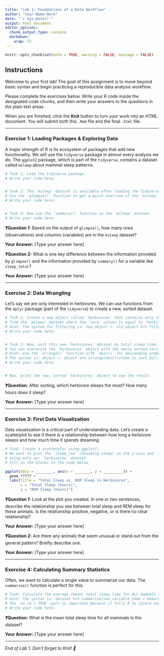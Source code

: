 ```yaml
---
title: "Lab 1: Foundations of a Data Workflow"
author: "Your Name Here"
date: "`r Sys.Date()`"
output: html_document
editor_options: 
  chunk_output_type: console
  markdown: 
    wrap: 72
---
```


```r
knitr::opts_chunk$set(echo = TRUE, warning = FALSE, message = FALSE)
```

## Instructions

Welcome to your first lab! The goal of this assignment is to move beyond
basic syntax and begin practicing a reproducible data analysis workflow.

Please complete the exercises below. Write your R code inside the
designated code chunks, and then write your answers to the questions in
the plain text areas.

When you are finished, click the **Knit** button to turn your work into
an HTML document. You will submit both this `.Rmd` file and the final
`.html` file.

------------------------------------------------------------------------

### Exercise 1: Loading Packages & Exploring Data

A major strength of R is its ecosystem of packages that add new
functionality. We will use the `tidyverse` package in almost every
analysis we do. The `ggplot2` package, which is part of the `tidyverse`,
contains a dataset called `msleep` about mammal sleep patterns.

```r
# Task 1: Load the tidyverse package.
# Write your code here:


# Task 2: The `msleep` dataset is available after loading the tidyverse.
# Use the `glimpse()` function to get a quick overview of the `msleep` dataset.
# Write your code here:


# Task 3: Now use the `summary()` function on the `msleep` dataset.
# Write your code here:

```

**❓Question 1:** Based on the output of `glimpse()`, how many rows
(observations) and columns (variables) are in the `msleep` dataset?

**Your Answer:** [Type your answer here]

**❓Question 2:** What is one key difference between the information
provided by `glimpse()` and the information provided by `summary()` for
a variable like `sleep_total`?

**Your Answer:** [Type your answer here]

------------------------------------------------------------------------

### Exercise 2: Data Wrangling

Let's say we are only interested in herbivores. We can use functions
from the `dplyr` package (part of the `tidyverse`) to create a new,
sorted dataset.

```r
# Task 1: Create a new object called `herbivores` that contains only the animals
# from the `msleep` dataset where the `vore` column is equal to "herbi".
# Hint: The syntax for filtering is: new_object <- old_object %>% filter(column_name == "value")
# Write your code here:


# Task 2: Now, sort this new `herbivores` dataset by total sleep time, from highest to lowest.
# You can overwrite the `herbivores` object with the newly sorted version.
# Hint: Use the `arrange()` function with `desc()` for descending order.
# The syntax is: object <- object %>% arrange(desc(column_to_sort_by))
# Write your code here:


# Now, print the new, sorted `herbivores` object to see the result.

```

**❓Question:** After sorting, which herbivore sleeps the most? How many
hours does it sleep?

**Your Answer:** [Type your answer here]

------------------------------------------------------------------------

### Exercise 3: First Data Visualization

Data visualization is a critical part of understanding data. Let's
create a scatterplot to see if there is a relationship between how long
a herbivore sleeps and how much time it spends dreaming.

```r
# Task: Create a scatterplot using ggplot().
# We want to plot the `sleep_rem` (dreaming sleep) on the y-axis and `sleep_total` on the x-axis,
# using only our `herbivores` dataset.
# Fill in the blanks in the code below.

ggplot(data = ________, aes(x = _______, y = _________)) +
  geom_????? +
  labs(title = "Total Sleep vs. REM Sleep in Herbivores",
       x = "Total Sleep (hours)",
       y = "REM Sleep (hours)")

```

**❓Question 1:** Look at the plot you created. In one or two sentences,
describe the relationship you see between total sleep and REM sleep for
these animals. Is the relationship positive, negative, or is there no
clear relationship?

**Your Answer:** [Type your answer here]

**❓Question 2:** Are there any animals that seem unusual or stand out
from the general pattern? Briefly describe one.

**Your Answer:** [Type your answer here]

------------------------------------------------------------------------

### Exercise 4: Calculating Summary Statistics

Often, we want to calculate a single value to summarize our data. The
`summarise()` function is perfect for this.

```r
# Task: Calculate the average (mean) total sleep time for ALL mammals in the original `msleep` dataset.
# Hint: The syntax is: dataset %>% summarise(new_variable_name = mean(column_name, na.rm = TRUE))
# The `na.rm = TRUE` part is important because it tells R to ignore any missing values.
# Write your code here:


```

**❓Question:** What is the mean total sleep time for all mammals in the
dataset?

**Your Answer:** [Type your answer here]

------------------------------------------------------------------------

*End of Lab 1. Don't forget to Knit! 🧶*
